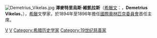 [[File:Demetrius_Vikelas.jpg|thumb]]
'''澤麥特里烏斯·維凱拉斯'''（[[希臘文|希臘文]]：'''{{lang|el|Δημήτριος Βικέλας}}'''，'''Demetrius Vikelas'''，{{bd|1835年|2月15日|1908年|7月20日|V}}），[[希臘|希臘]]文學家，於1894年至1896年擔任[[國際奧林匹克委員會|國際奧林匹克委員會]]首任主席。

{{IOC Presidents}}
{{Authority control}}
{{希臘人物小作品}}

[[Category:国际奥林匹克委员会主席|V]]
[[Category:倫敦大學學院校友|V]]
[[Category:希腊历史学家|Category:希腊历史学家]]
[[Category:19世纪慈善家|Category:19世纪慈善家]]